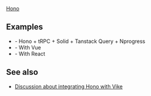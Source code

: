 
<UseBati>[Hono](https://hono.dev)</UseBati>

## Examples

 - <Example timestamp="2024.04" repo="Blankeos/hono-trpc" /> - Hono + tRPC + Solid + Tanstack Query + Nprogress
 - <Example timestamp="2024.04" repo="ultimateshadsform/vike-vue-3-ssr" /> - With Vue
 - <Example timestamp="2024.03" repo="phonzammi/vike-hono-example" /> - With React

## See also

- [Discussion about integrating Hono with Vike](https://github.com/vikejs/vike/discussions/1391)
